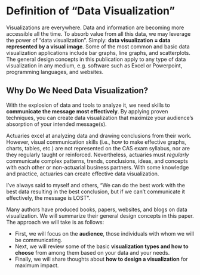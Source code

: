 # Definition of “Data Visualization”

Visualizations are everywhere. Data and information are becoming more accessible all the time. To absorb value from all this data, we may leverage the power of "data visualization". Simply: **data visualization = data represented by a visual image**. Some of the most common and basic data visualization applications include bar graphs, line graphs, and scatterplots. The general design concepts in this publication apply to any type of data visualization in any medium, e.g. software such as Excel or Powerpoint, programming languages, and websites.

## Why Do We Need Data Visualization?

With the explosion of data  and tools to analyze it, we need skills to **communicate the message most effectively**. By applying proven techniques, you can create data visualization that maximize your audience's absorption of your intended message(s). 

Actuaries excel at analyzing data and drawing conclusions from their work. However, visual communication skills (i.e., how to make effective graphs, charts, tables, etc.) are not represented on the CAS exam syllabus, nor are they regularly taught or reinforced. Nevertheless, actuaries must _regularly_ communicate complex patterns, trends, conclusions, ideas, and concepts with each other or non-actuarial business partners. With some knowledge and practice, actuaries can create effective data visualization. 

I've always said to myself and others, "We can do the best work with the best data resulting in the best conclusion, but if we can't communicate it effectively, the message is LOST".

Many authors have produced books, papers, websites, and blogs on data visualization. We will summarize their general design concepts in this paper. The approach we will take is as follows: 

* First, we will focus on the **audience**, those individuals with whom we will be communicating. 
* Next, we will review some of the basic **visualization types and how to choose** from among them based on your data and your needs.
* Finally, we will share thoughts about **how to design a visualization** for maximum impact.
